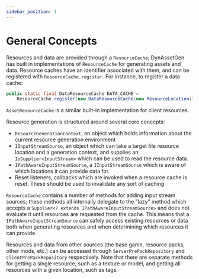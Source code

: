 ```yaml
---
sidebar_position: 1
---
```


# General Concepts

Resources and data are provided through a `ResourceCache`; DynAssetGen has built in implementations of `ResourceCache` for 
generating assets and data. Resource caches have an identifier associated with them, and can be registered with `ResourceCache.register`. For instance, to register a data cache:

```java
public static final DataResourceCache DATA_CACHE =
    ResourceCache.register(new DataResourceCache(new ResourceLocation("my_mod", "data")));
```

`AssetResourceCache` is a similar built-in implementation for client resources.

Resource generation is structured around several core concepts:
* `ResourceGenerationContext`, an object which holds information about the current resource generation environment
* `IInputStreamSource`, an object which can take a target file resource location and a generation context, and supplies an
  `IoSupplier<InputStream>` which can be used to read the resource data.
* `IPathAwareInputStreamSource`, a `IInputStreamSource` which is aware of which locations it can provide data for.
* Reset listeners, callbacks which are invoked when a resource cache is reset. These should be used to invalidate any sort of
  caching

`ResourceCache` contains a number of methods for adding input stream sources; these methods all
internally delegate to the "lazy" method which accepts a `Supplier<? extends IPathAwareInputStreamSource>` and does not
evaluate it until resources are requested from the cache. This means that a `IPathAwareInputStreamSource` can safely access
existing resources or data both when generating resources and when determining which resources it can provide.

Resources and data from other sources (the base game, resource packs, other mods, etc.) can be accessed through
`ServerPrePackRepository` and `ClientPrePackRepository` respectively. Note that there are separate methods for getting a
single resource, such as a texture or model, and getting all resources with a given location, such as tags.